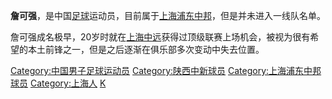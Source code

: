 {{Football player infobox
| playername = 詹可强
| image    = 
| fullname = 詹可强
| englishfullname = Zhan Keqiang
| nickname = 小和尚
| dateofbirth = {{birth date and age|1982|9|27}}
| height = {{height|m=1.78}}
| countryofbirth = {{CHN}}
| cityofbirth = [[上海|上海]]
| currentclub  = 
| clubnumber = 
| position = 前卫/前锋
| youthyears =
| youthclubs = 上海万申青年队
| years = 2001-2007年<br/>2007年<br/>2008-2009年
| clubs = [[陕西中新|上海中远/陕西中新]]<br/>→[[苏州趣普仕|苏州趣普仕]]''(租借)''<br/>[[上海浦东中邦|无锡中邦/上海浦东中邦]]
| caps(goals)=
}}
'''詹可强'''{{BD|1982年|9月27日|||Z}}，是中国[[足球|足球]]运动员，目前属于[[上海浦东中邦|上海浦东中邦]]，但是并未进入一线队名单。

詹可强成名极早，20岁时就在[[上海中远|上海中远]]获得过顶级联赛上场机会，被视为很有希望的本土前锋之一，但是之后逐渐在俱乐部多次变动中失去位置。

{{DEFAULTSORT:ZHAN Keqiang}}
[[Category:中国男子足球运动员|Category:中国男子足球运动员]]
[[Category:陕西中新球员|Category:陕西中新球员]]
[[Category:上海浦东中邦球员|Category:上海浦东中邦球员]]
[[Category:上海人|Category:上海人]]
[[Category:詹姓|K]]